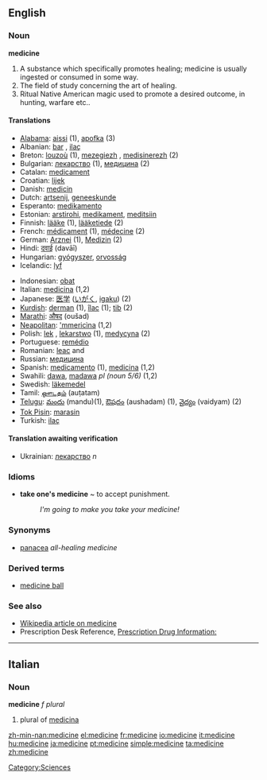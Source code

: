==English==

===Noun===
'''medicine'''
# A substance which specifically promotes healing; medicine is usually ingested or consumed in some way.
# The field of study concerning the art of healing.
# Ritual Native American magic used to promote a desired outcome, in hunting, warfare etc..

====Translations====
{{top}}
*[[Alabama]]: [[aissi]] (1), [[apofka]] (3)
*Albanian: [[bar]] {{m}}, [[ilaç]] {{m}}
*Breton: [[louzoù]] {{p}} (1), [[mezegiezh]] {{f}}, [[medisinerezh]] {{m}} (2)
*Bulgarian: [[лекарство]] {{n}} (1), [[медицина]] {{f}} (2)
*Catalan: [[medicament]] {{m}}
*Croatian: [[lijek]] {{m}}
*Danish: [[medicin]]
*Dutch: [[artsenij]], [[geneeskunde]]
*Esperanto: [[medikamento]]
*Estonian: [[arstirohi]], [[medikament]], [[meditsiin]]
*Finnish: [[lääke]] (1), [[lääketiede]] (2)
*French: [[médicament]] {{m}} (1), [[médecine]] {{f}} (2)
*German: [[Arznei]] {{f}} (1), [[Medizin]] {{f}} (2)
*Hindi: [[दवाई]] (davāī)
*Hungarian: [[gyógyszer]], [[orvosság]]
*Icelandic: [[lyf]]
{{mid}}
*Indonesian: [[obat]]
*Italian: [[medicina]] {{f}} (1,2)
*Japanese: [[医学]] ([[いがく]], [[igaku]]) (2)
*[[Kurdish]]: [[derman]] {{m}} (1), [[îlac]] {{m}} (1); [[tib]] {{f}} (2)
*[[Marathi]]: [[औषद]] (oušad)
*[[Neapolitan]]: [['mmericìna]] {{f}} (1,2)
*Polish: [[lek]] {{m}}, [[lekarstwo]] {{n}} (1), [[medycyna]] {{f}} (2)
*Portuguese: [[remédio]] {{m}}
*Romanian: [[leac]] {{f}} and {{m}}
*Russian: [[медицина]] {{f}} 
*Spanish: [[medicamento]] {{m}} (1), [[medicina]] {{f}} (1,2) 
*Swahili: [[dawa]], [[madawa]] ''pl (noun 5/6)'' (1,2)
*Swedish: [[läkemedel]]
*Tamil: [[ஔடதம்]] (auṭatam)
*[[Telugu]]: [[మందు]] (mandu)(1), [[ఔషదం]] (aushadam) (1), [[వైద్యం]] (vaidyam) (2)
*[[Tok Pisin]]: [[marasin]]
*Turkish: [[ilaç]]
{{bottom}}

====Translation awaiting verification====
*Ukrainian: [[лекарство]] ''n''

===Idioms===
*'''take one's medicine''' ~ to accept punishment.
*:''I'm going to make you take your medicine!''

===Synonyms===
*[[panacea]] ''all-healing medicine''

===Derived terms===
*[[medicine ball]]

===See also===
* [[w:Medicine|Wikipedia article on medicine]]
* Prescription Desk Reference, [http://prescriptiondesk.com Prescription Drug Information:]

----
==Italian==

===Noun===
'''medicine''' ''f plural''

# plural of [[medicina]]

[[Category:Sciences]]

[[zh-min-nan:medicine]]
[[el:medicine]]
[[fr:medicine]]
[[io:medicine]]
[[it:medicine]]
[[hu:medicine]]
[[ja:medicine]]
[[pt:medicine]]
[[simple:medicine]]
[[ta:medicine]]
[[zh:medicine]]